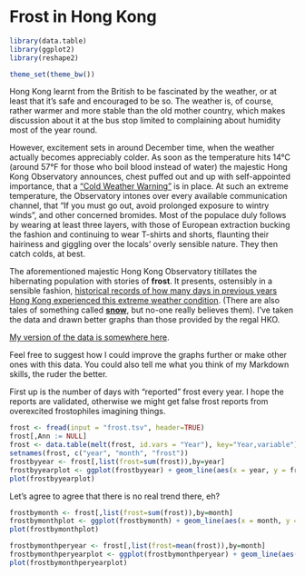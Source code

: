 Frost in Hong Kong
========================================================

```r
library(data.table)
library(ggplot2)
library(reshape2)

theme_set(theme_bw())
```

Hong Kong learnt from the British to be fascinated by the weather, or at least that it's safe and encouraged to be so. The weather is, of course, rather warmer and more stable than the old mother country, which makes discussion about it at the bus stop limited to complaining about humidity most of the year round.

However, excitement sets in around December time, when the weather actually becomes appreciably colder. As soon as the temperature hits 14°C (around 57°F for those who boil blood instead of water) the majestic Hong Kong Observatory announces, chest puffed out and up with self-appointed importance, that a ["Cold Weather Warning"](http://www.hko.gov.hk/wservice/warning/coldhot.htm) is in place. At such an extreme temperature, the Observatory intones over every available communication channel, that "If you must go out, avoid prolonged exposure to wintry winds", and other concerned bromides. Most of the populace duly follows by wearing at least three layers, with those of European extraction bucking the fashion and continuing to wear T-shirts and shorts, flaunting their hairiness and giggling over the locals' overly sensible nature. They then catch colds, at best.

The aforementioned majestic Hong Kong Observatory titillates the hibernating population with stories of **frost**. It presents, ostensibly in a sensible fashion, [historical records of how many days in previous years Hong Kong experienced this extreme weather condition](http://www.hko.gov.hk/cis/statistic/frost_statistic_e.htm). (There are also tales of something called [**snow**](http://www.hko.gov.hk/education/edu01met/wxobs/ele_snow_e.htm), but no-one really believes them). I've taken the data and drawn better graphs than those provided by the regal HKO. 

[My version of the data is somewhere here](https://raw.github.com/slygent/dataguruhk/master/frost/frost.tsv).

Feel free to suggest how I could improve the graphs further or make other ones with this data. You could also tell me what you think of my Markdown skills, the ruder the better.

First up is the number of days with "reported" frost every year. I hope the reports are validated, otherwise we might get false frost reports from overexcited frostophiles imagining things.


```r
frost <- fread(input = "frost.tsv", header=TRUE) 
frost[,Ann := NULL]
frost <- data.table(melt(frost, id.vars = "Year"), key="Year,variable")
setnames(frost, c("year", "month", "frost"))
frostbyyear <- frost[,list(frost=sum(frost)),by=year]
frostbyyearplot <- ggplot(frostbyyear) + geom_line(aes(x = year, y = frost), size = 2) + labs(x = "Year", y = "Days with reported frost", title = "Days of reported frost in Hong Kong by year") + scale_y_continuous(breaks=seq(0,10,1)) + scale_x_continuous(breaks=seq(1955,2010,5))
plot(frostbyyearplot)
```

Let's agree to agree that there is no real trend there, eh?

```r
frostbymonth <- frost[,list(frost=sum(frost)),by=month]
frostbymonthplot <- ggplot(frostbymonth) + geom_line(aes(x = month, y = frost, group = 1)) + theme_bw() + labs(x = "Month", y = "Days with reported frost", title = "Days of reported frost in Hong Kong by month")
plot(frostbymonthplot)
```

```r
frostbymonthperyear <- frost[,list(frost=mean(frost)),by=month]
frostbymonthperyearplot <- ggplot(frostbymonthperyear) + geom_line(aes(x = month, y = frost, group = 1)) + theme_bw() + labs(x = "Month", y = "Mean with reported frost", title = "Mean days of reported frost in Hong Kong by month") 
plot(frostbymonthperyearplot)
```

